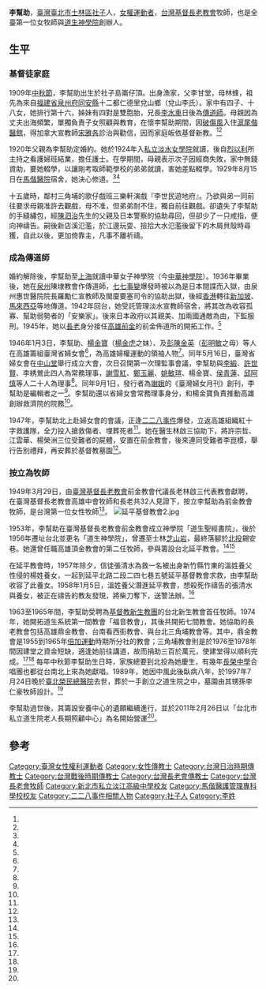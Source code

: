 {{Infobox Person
| name        = 李幫助
| real_name   = 
| image       = File:Li Bangzhu.png
| image_size  = 200px
| caption     = 
| birth_date  = {{birth date|1909|9|28}}
| birth_place = {{TWN-JPN}}[[臺北廳|臺北廳]]士林支廳社仔區溪洲底-{庄}-崙仔頂
| death_date  = {{Death date and age|1997|7|24|1909|9|28}}
| death_place = {{TWN}}[[臺北市|臺北市]][[北投區|北投區]][[臺北榮民總醫院|臺北榮民總醫院]]
| nationality = {{JPN-EMP}}（1909年－1945年）<br>{{ROC}}（1945年－1997年）
| occupation  = 牧師
| alma_mater  = 中華女子神學院
| office = 
| term_start = 
| term_end = 
| spouse = 
| children= 
}}

'''李幫助'''{{BD|1909年|9月28日|1997年|7月24日|}}，[[臺灣|臺灣]][[臺北市|臺北市]][[士林區|士林區]][[社子_(臺北市次分區)|社子]]人，[[女權運動者|女權運動者]]，[[台灣基督長老教會|台灣基督長老教會]]牧師，也是全臺第一位女牧師與[[道生神學院|道生神學院]]創辦人。

==生平==

===基督徒家庭===
1909年[[中秋節|中秋節]]，李幫助出生於社子島崙仔頂。出身漁家，父李甘堂，母林蜂，祖先為來自[[福建省|福建省]][[泉州府|泉州府]][[同安縣|同安縣]]十二都仁德里兌山鄉（兌山李氏）。家中有四子、十八女，她排行第十六，姊妹有四對是雙胞胎，兄長[[李水車|李水車]]日後為[[傳道師|傳道師]]。母親因為丈夫出海頻繁，單獨負責子女照顧與教育，在懷李幫助期間，因[[破傷風|破傷風]]入住[[滬尾偕醫館|滬尾偕醫館]]，得加拿大宣教師[[宋雅各|宋雅各]]診治與勸信，因而家庭皈依基督新教。<ref name="李仁豪"/><ref name="梁唯真"/>

1920年父親為李幫助定婚約。她於1924年入[[私立淡水女學院|私立淡水女學院]]就讀，後自[[烈以利|烈以利]]所主持之看護婦班結業，擔任護士。在學期間，母親表示次子因經商失敗，家中無錢資助，要她輟學，以讓剛考取師範學校的弟弟就讀，害她差點輟學。1929年8月15日在[[馬偕醫院|馬偕醫院]]宿舍，她決心修道。<ref name="李仁豪"/><ref name="梁唯真"/>

十五歲時，鄰村三角埔的歌仔戲班三樂軒演戲『李世民遊地府』。乃欲與弟一同前往要求母親准許去觀戲，母不准，但弟弟耐不住，獨自前往觀戲。卻遺失了李幫助的手縫繡包，經[[陳泗治|陳泗治]]先生的父親及日本警察的協助尋回，但卻少了一只戒指，便向神禱告。嗣後新店溪氾濫，於江邊玩耍、撿拾大水氾濫後留下的木屑貝殼時尋獲，自此以後，更加倚靠主，凡事不離祈禱。

===成為傳道師===
婚約解除後，李幫助至[[上海|上海]]就讀中華女子神學院（今[[中華神學院|中華神學院]]）。1936年畢業後，她在[[泉州|泉州]]陳埭教會作傳道師，[[七七事變|七七事變]]爆發時被以為是日本間諜而入獄，由泉州惠世醫院院長羅勵仁宣教師及閩廈要塞司令的協助出獄，後經[[香港|香港]]轉往[[新加坡|新加坡]]、[[馬來西亞|馬來西亞]]等地傳道。1942年回台，她受託管理淡水宣教師宿舍，將其改為收容孤寡、幫助弱勢者的「安樂家」。後來日本政府以其親美、加兩國通敵為由，下監服刑。1945年，她以[[長老|長老]]身分接任[[高雄市|高雄]][[前金區|前金]]的前金佈道所的開拓工作。<ref name="李仁豪"/>

1946年1月3日，李幫助、[[楊金寶|楊金寶]]（[[楊金虎|楊金虎]]之妹）、及[[彭陳金英|彭陳金英]]（[[彭明敏|彭明敏]]之母）等人在高雄籌組臺灣省婦女會<ref name="民報"/>，為高雄婦權運動的領袖人物<ref name="石素英"/>。同年5月16日，臺灣省婦女會在[[中山堂_(臺北市)|中山堂]]舉行成立大會，次日召開第一次理監事會議，李幫助與[[李緞|李緞]]、[[許世賢|許世賢]]、李綉鶯此四人為常務理事，[[謝雪紅|謝雪紅]]、[[鄭玉麗|鄭玉麗]]、[[姚敏瑄|姚敏瑄]]、楊金寶、[[侯青蓮|侯青蓮]]、[[邱阿慎|邱阿慎]]等人二十人為理事<ref name="婦女會"/>。同年9月1日，發行者為[[謝娥|謝娥]]的《臺灣婦女月刊》創刊，李幫助是編輯者之一<ref name="本刊徵文簡則"/>。李幫助還以省婦女會常務理事身分，和楊金寶負責推動高雄創辦救濟院的院務<ref name="謝娥"/>。

1947年，李幫助北上赴婦女會的會議，正逢[[二二八事件|二二八事件]]爆發，立返高雄組織紅十字救護隊，全力投入搶救傷者、埋葬死者<ref name="梁唯真"/>。她在醫生林啟三協助下，將許宗哲、江雲華、楊榮洲三位受難者的屍體，安置在前金教會，後來連同受難者李崑模，舉行告別禮拜，再安葬於基督教墓園<ref name="高李麗珍"/>。

===按立為牧師===
1949年3月29日，由[[臺灣基督長老教會|臺灣基督長老教會]]前金教會代議長老林啟三代表教會獻聘，在臺灣基督長老教會高雄中會牧師和長老共32人見證下，按立李幫助為前金教會牧師，是台灣第一位女性牧師<ref name="石素英"/>。
[[File:延平基督教會2.jpg|thumb]]

1953年，李幫助在臺灣基督長老教會前金教會成立神學院「道生聖經書院」，後於1956年遷址台北並更名「道生神學院」，曾遷至士林[[芝山岩|芝山岩]]，最終落腳於[[北投|北投]]錫安巷。她還曾任職高雄頂金教會的第二任牧師，參與籌設台北延平教會。<ref name="李仁豪"/><ref name="梁唯真"/>

在延平教會時，1957年除夕，信徒張清水為救一名被出身新竹縣竹東的溫姓養父性侵的楊姓養女，一起到延平北路二段二四七巷五號延平基督教會求救，由李幫助收容了此養女。1958年1月5日，溫姓養父潛進延平教會，想殺死作禱告的張清水與養女，被正在禱告的教友發現，將柴刀奪下，送警法辦。<ref name="救了"/>

1963至1965年間，李幫助受聘為[[基督教新生教團|基督教新生教團]]的台北新生教會首任牧師。1974年，她開拓道生系統第一間教會「福音教會」，其後共開拓七間教會。她協助的長老教會包括高雄鼎金教會、台南看西街教會、與台北三角埔教會等。其中，鼎金教會是1955到1965年[[倍加運動|倍加運動]]時期所分社的教會；三角埔教會則是於1976至1978年間因建堂之資金短缺，適逢她前往講道，故而捐助三百於萬元，使建堂得以順利完成。<ref name="李仁豪"/><ref name="梁唯真"/>
每年中秋節李幫助生日時，家族總要到北投為她慶生，有幾年[[長榮中學|長榮中學]]合唱團也都從台南北上來為她獻唱。1989年，她因中風此後臥病八年，於1997年7月24日晚於[[臺北榮民總醫院|臺北榮民總醫院]]去世，葬於一手創立之道生院之中，墓園由其甥孫李仁豪牧師設計。<ref name="李仁豪"/>

李幫助過世後，其籌設安養中心的遺願繼續進行，並於2011年2月26日以「台北市私立道生院老人長期照顧中心」為名開始營運<ref name="梁唯真"/>。

==參考==
{{portal box|人物|台灣|基督教|女权主义}}
{{reflist|2|refs=
<ref name="謝娥">{{cite journal |author=謝娥|title=〈本省婦女會工作報告〉|journal=《臺灣婦女月刊》|issue=第1期|volume=第1卷|date=1946-09|publisher=臺灣省婦女會|location=台灣|language=zh-tw}}</ref>

<ref name="本刊徵文簡則">{{cite journal |author=|title=〈本刊徵文簡則〉|journal=《臺灣婦女月刊》|issue=第1期|volume=第1卷|date=1946-09|publisher=臺灣省婦女會|location=台灣|language=zh-tw}}</ref>


<ref name="李仁豪">{{cite journal |author=李仁豪|title=〈我的姑婆──李幫助牧師〉|journal=《新使者雜誌》|issue=第57期|date=2000-04-10|publisher=新使者雜誌社|location=台灣|language=zh-tw}}</ref>


<ref name="高李麗珍">{{cite book |author=高李麗珍|chapter=〈二二八事件－－高李麗珍自述〉|title=《十字架之路─高俊明牧師回憶錄》|date=2001-04-27|publisher=望春風出版社|location=台灣|language=zh-tw|isbn=9789573045700}}</ref>

<ref name="婦女會">{{cite book |author=|chapter=〈臺灣省婦女會章程暨職員名冊核示案〉|title=《臺灣省行政長官公署檔案》|date=1946-07-26|publisher=國家發展委員會檔案管理局|location=台灣|language=zh-tw|isbn=}}</ref>

<ref name="梁唯真">{{cite book |author=梁唯真|chapter=〈多元服事，成為「幫助」-台灣第一位女性牧師李幫助之生平、工作與時代意義〉|title=《第四屆北台文史與資產保存學術研討會─台灣基督教人物研究》|date=2012-03-23|publisher=真理大學人文與資訊學系|location=台灣|language=zh-tw|isbn=}}</ref>

<ref name="民報">{{Cite news|url=|title=臺灣婦女協會發軔，高雄州有志組織|language=zh-tw|publisher=《民報》|author=|date=1946-01-07|accessdate=}}</ref>

<ref name="石素英">{{cite journal |author=石素英|title=〈台灣設立第一位女牧師的時間〉|journal=《[[台灣教會公報|台灣教會公報]]》|issue=第3239期|date=2014-03-26|publisher=台灣教會公報社|location=台灣|language=zh-tw}}</ref>

<ref name="救了">{{Cite news|url=|title=救了受難天使 得罪暴戾撒旦 當著基督面持刀作見證 善惡不兩立要殺好心人|author=|language=zh-tw|publisher=《聯合報》|date=1958-01-06|accessdate=}}</ref>

}}


[[Category:臺灣女性權利運動者|Category:臺灣女性權利運動者]]
[[Category:女性傳教士|Category:女性傳教士]]
[[Category:台灣日治時期傳教士|Category:台灣日治時期傳教士]]
[[Category:台灣戰後時期傳教士|Category:台灣戰後時期傳教士]]
[[Category:台灣長老會傳教士|Category:台灣長老會傳教士]]
[[Category:台灣長老會牧師|Category:台灣長老會牧師]]
[[Category:新北市私立淡江高級中學校友|Category:新北市私立淡江高級中學校友]]
[[Category:馬偕醫護管理專科學校校友|Category:馬偕醫護管理專科學校校友]]
[[Category:二二八事件相關人物|Category:二二八事件相關人物]]
[[Category:社子人|Category:社子人]]
[[Category:李姓|Category:李姓]]